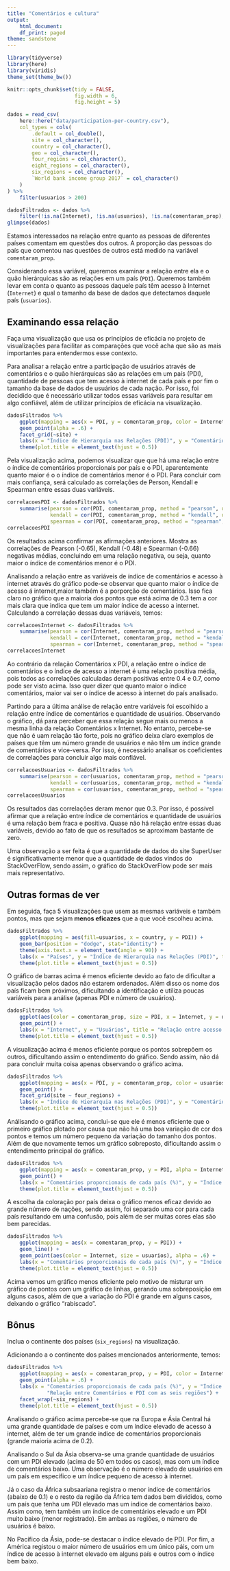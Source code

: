 ```yaml
---
title: "Comentários e cultura"
output:
    html_document:
    df_print: paged
theme: sandstone
---
```


```r
library(tidyverse)
library(here)
library(viridis)
theme_set(theme_bw())

knitr::opts_chunk$set(tidy = FALSE,
                      fig.width = 6,
                      fig.height = 5)
```

```r
dados = read_csv(
    here::here("data/participation-per-country.csv"),
    col_types = cols(
        .default = col_double(),
        site = col_character(),
        country = col_character(),
        geo = col_character(),
        four_regions = col_character(),
        eight_regions = col_character(),
        six_regions = col_character(),
        `World bank income group 2017` = col_character()
    )
) %>% 
    filter(usuarios > 200)

dadosFiltrados <- dados %>% 
    filter(!is.na(Internet), !is.na(usuarios), !is.na(comentaram_prop), !is.na(six_regions))
glimpse(dados)
```

Estamos interessados na relação entre quanto as pessoas de diferentes países comentam em questões dos outros. A proporção das pessoas do país que comentou nas questões de outros está medido na variável `comentaram_prop`. 

Considerando essa variável, queremos examinar a relação entre ela e o quão hierárquicas são as relações em um país (`PDI`). Queremos também levar em conta o quanto as pessoas daquele país têm acesso à Internet (`Internet`) e qual o tamanho da base de dados que detectamos daquele país (`usuarios`). 

## Examinando essa relação

Faça uma visualização que usa os princípios de eficácia no projeto de visualizações para facilitar as comparações que você acha que são as mais importantes para entendermos esse contexto. 

Para analisar a relação entre a participação de usuários através de comentários e o quão hierárquicas são as relações em um país (PDI), quantidade de pessoas que tem acesso à internet de cada país e por fim o tamanho da base de dados de usuários de cada nação. Por isso, foi decidido que é necessário utilizar todos essas variáveis para resultar em algo confiável, além de utilizar princípios de eficácia na visualização.

```r
dadosFiltrados %>% 
    ggplot(mapping = aes(x = PDI, y = comentaram_prop, color = Internet, size = usuarios)) +
    geom_point(alpha = .6) +
    facet_grid(~site) + 
    labs(x = "Índice de Hierarquia nas Relações (PDI)", y = "Comentários proporcionais de cada país (%)", title = "Relação entre PDI e Proporção de comentários.") + 
    theme(plot.title = element_text(hjust = 0.5))
```

Pela visualização acima, podemos visualizar que que há uma relação entre o índice de comentários proporcionais por país e o PDI, aparentemente quanto maior é o o índice de comentários menor é o PDI. Para concluir com mais confiança, será calculado as correlações de Person, Kendall e Spearman entre essas duas variáveis.


```r
correlacoesPDI <- dadosFiltrados %>% 
    summarise(pearson = cor(PDI, comentaram_prop, method = "pearson", use = "pairwise.complete.obs"),
              kendall = cor(PDI, comentaram_prop, method = "kendall", use = "pairwise.complete.obs"),
              spearman = cor(PDI, comentaram_prop, method = "spearman", use = "pairwise.complete.obs"))
correlacoesPDI
```

Os resultados acima confirmar as afirmações anteriores. Mostra as correlações de Pearson (-0.65), Kendall (-0.48) e Spearman (-0.66) negativas médias, concluindo em uma relação negativa, ou seja, quanto maior o índice de comentários menor é o PDI.


Analisando a relação entre as variáveis de índice de comentários e acesso à internet através do gráfico pode-se observar que quanto maior o índice de acesso á internet,maior também é a porporção de comentários. Isso fica claro no gráfico que a maioria dos pontos que está acima de 0.3 tem a cor mais clara que indica que tem um maior índice de acesso a internet. Calculando a correlação dessas duas variáveis, temos:

```r
correlacoesInternet <- dadosFiltrados %>% 
    summarise(pearson = cor(Internet, comentaram_prop, method = "pearson", use = "pairwise.complete.obs"),
              kendall = cor(Internet, comentaram_prop, method = "kendall", use = "pairwise.complete.obs"),
              spearman = cor(Internet, comentaram_prop, method = "spearman", use = "pairwise.complete.obs"))
correlacoesInternet
```

Ao contrário da relação Comentários x PDI, a relação entre o índice de comentários e o índice de acesso a internet é uma relação positiva média, pois todos as correlações calculadas deram positivas entre 0.4 e 0.7, como pode ser visto acima. Isso quer dizer que quanto maior o índice comentários, maior vai ser o índice de acesso à internet do país analisado.


Partindo para a última análise de relação entre variáveis foi escolhido a relação entre índice de comentários e quantidade de usuários. Observando o gráfico, dá para perceber que essa relação segue mais ou menos a mesma linha da relação Comentários x Internet. No entanto, percebe-se que não é uam relação tão forte, pois no gráfico deixa claro exemplos de países que têm um número grande de usuários e não têm um índice grande de comentários e vice-versa. Por isso, é necessário analisar os coeficientes de correlações para concluir algo mais confiável.

```r
correlacoesUsuarios <- dadosFiltrados %>% 
    summarise(pearson = cor(usuarios, comentaram_prop, method = "pearson", use = "pairwise.complete.obs"),
              kendall = cor(usuarios, comentaram_prop, method = "kendall", use = "pairwise.complete.obs"),
              spearman = cor(usuarios, comentaram_prop, method = "spearman", use = "pairwise.complete.obs"))
correlacoesUsuarios
```

Os resultados das correlações deram menor que 0.3. Por isso, é possível afirmar que a relação entre índice de comentários e quantidade de usuários é uma relação bem fraca e positiva. Quase não há relação entre essas duas variáveis, devido ao fato de que os resultados se aproximam bastante de zero.

Uma observação a ser feita é que a quantidade de dados do site SuperUser é significativamente menor que a quantidade de dados vindos do StackOverFlow, sendo assim, o gráfico do StackOverFlow pode ser mais mais representativo.

## Outras formas de ver

Em seguida, faça 5 visualizações que usem as mesmas variáveis e também pontos, mas que sejam **menos eficazes** que a que você escolheu acima. 

```r
dadosFiltrados %>% 
    ggplot(mapping = aes(fill=usuarios, x = country, y = PDI)) +
    geom_bar(position = "dodge", stat="identity") +
    theme(axis.text.x = element_text(angle = 90)) +
    labs(x = "Países", y = "Índice de Hierarquia nas Relações (PDI)", title = "Relação entre PDI e Países") +
    theme(plot.title = element_text(hjust = 0.5))
```

O gráfico de barras acima é menos eficiente devido ao fato de dificultar a visualização pelos dados não estarem ordenados. Além disso os nome dos país ficam bem próximos, dificultando a identificação e utiliza poucas variáveis para a análise (apenas PDI e número de usuários).

```r
dadosFiltrados %>% 
    ggplot(aes(color = comentaram_prop, size = PDI, x = Internet, y = usuarios)) +
    geom_point() +
    labs(x = "Internet", y = "Usuários", title = "Relação entre acesso a Internet e quantidade de Usuários") +
    theme(plot.title = element_text(hjust = 0.5))
```

A visualização acima é menos eficiente porque os pontos sobrepõem os outros, dificultando assim o entendimento do gráfico. Sendo assim, não dá para concluir muita coisa apenas observando o gráfico acima.

```r
dadosFiltrados %>% 
    ggplot(mapping = aes(x = PDI, y = comentaram_prop, color = usuarios, size = Internet)) +
    geom_point() +
    facet_grid(site ~ four_regions) +
    labs(x = "Índice de Hierarquia nas Relações (PDI)", y = "Comentários proporcionais de cada país (%)", title = "Relação entre PDI e Comentários") +
    theme(plot.title = element_text(hjust = 0.5))
```

Análisando o gráfico acima, conclui-se que ele é menos eficiente que o primeiro gráfico plotado por causa que não há uma boa variação de cor dos pontos e temos um número pequeno da variação do tamanho dos pontos. Além de que novamente temos um gráfico sobreposto, dificultando assim o entendimento principal do gráfico. 

```r
dadosFiltrados %>% 
    ggplot(mapping = aes(x = comentaram_prop, y = PDI, alpha = Internet, size = usuarios, color = country)) +
    geom_point() +
    labs(x = "Comentários proporcionais de cada país (%)", y = "Índice de Hierarquia nas Relações (PDI)", title = "Relação entre Comentários e PDI.") +
    theme(plot.title = element_text(hjust = 0.5))
```

A escolha da coloração por país deixa o gráfico menos eficaz devido ao grande número de nações, sendo assim, foi separado uma cor para cada país resultando em uma confusão, pois além de ser muitas cores elas são bem parecidas.


```r
dadosFiltrados %>% 
    ggplot(mapping = aes(x = comentaram_prop, y = PDI)) +
    geom_line() +
    geom_point(aes(color = Internet, size = usuarios), alpha = .6) +
    labs(x = "Comentários proporcionais de cada país (%)", y = "Índice de Hierarquia nas Relações (PDI)", title = "Relação entre Comentários e PDI") +
    theme(plot.title = element_text(hjust = 0.5))
```

Acima vemos um gráfico menos eficiente pelo motivo de misturar um gráfico de pontos com um gráfico de linhas, gerando uma sobreposição em alguns casos, além de que a variação do PDI é grande em alguns casos, deixando o gráfico "rabiscado".

## Bônus

Inclua o continente dos países (`six_regions`) na visualização.

Adicionando a o continente dos países mencionados anteriormente, temos:

```r
dadosFiltrados %>% 
    ggplot(mapping = aes(x = comentaram_prop, y = PDI, color = Internet, size = usuarios)) + 
    geom_point(alpha = .6) +
    labs(x = "Comentários proporcionais de cada país (%)", y = "Índice de Hierarquia nas Relações (PDI)", title = 
             "Relação entre Comentários e PDI com as seis regiões") + 
    facet_wrap(~six_regions) + 
    theme(plot.title = element_text(hjust = 0.5))
```

Analisando o gráfico acima percebe-se que na Europa e Ásia Central há uma grande quantidade de países e com um índice elevado de acesso à internet, além de ter um grande índice de comentários proporcionais (grande maioria acima de 0.2).

Analisando o Sul da Ásia observa-se uma grande quantidade de usuários com um PDI elevado (acima de 50 em todos os casos), mas com um índice de comentários baixo. Uma observação é o número elevado de usuários em um país em específico e um índice pequeno de acesso à internet.

Já o caso da África subsaariana registra o menor índice de comentários (abaixo de 0.1) e o resto da região da África tem dados bem divididos, como um país que tenha um PDI elevado mas um índice de comentários baixo. Assim como, tem também um índice de comentários elevado e um PDI muito baixo (menor registrado). Em ambas as regiões, o número de usuários é baixo.

No Pacífico da Ásia, pode-se destacar o índice elevado de PDI. Por fim, a América registou o maior número de usuários em um único páis, com um índice de acesso à internet elevado em alguns país e outros com o índice bem baixo.
